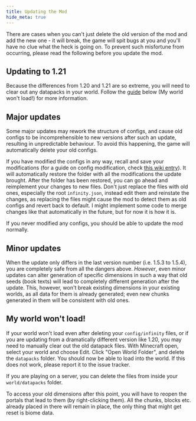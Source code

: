 ```yaml
---
title: Updating the Mod
hide_meta: true
---
```


There are cases when you can't just delete the old version of the mod and add the new one - it will break, the game will spit bugs at you and you'll have no clue what the heck is going on. To prevent such misfortune from occurring, please read the following before you update the mod.

## Updating to 1.21
Because the differences from 1.20 and 1.21 are so extreme, you will need to clear out any datapacks in your world. Follow the [guide](#my-world-wont-load) below (My world won't load!) for more information.

## Major updates

Some major updates may rework the structure of configs, and cause old configs to be incomprehensible to new versions after such an update, resulting in unpredictable behaviour. To avoid this happening, the game will automatically delete your old configs.

If you have modified the configs in any way, recall and save your modifications (for a guide on config modification, check [this wiki entry](Configuring-the-mod)). It will automatically restore the folder with all the modifications the update brought. After the folder has been restored, you can go ahead and reimplement your changes to new files. Don't just replace the files with old ones, especially the root `infinity.json`, instead edit them and reinstate the changes, as replacing the files might cause the mod to detect them as old configs and revert back to default. I might implement some code to merge changes like that automatically in the future, but for now it is how it is.

If you never modified any configs, you should be able to update the mod normally.

## Minor updates
When the update only differs in the last version number (i.e. 1.5.3 to 1.5.4), you are completely safe from all the dangers above. *However*, even minor updates can alter generation of specific dimensions in such a way that old seeds (book texts) will lead to completely different generation after the update. This, however, won't break existing dimensions in your existing worlds, as all data for them is already generated; even new chunks generated in them will be consistent with old ones.

## My world won't load!
If your world won't load even after deleting your `config/infinity` files, or if you are updating from a dramatically different version like 1.20, you may need to manually clear out the old datapack files. With Minecraft open, select your world and choose Edit. Click "Open World Folder", and delete the `datapacks` folder. You should now be able to load into the world. If this does not work, please report it to the issue tracker.

If you are playing on a server, you can delete the files from inside your `world/datapacks` folder.

To access your old dimensions after this point, you will have to reopen the portals that lead to them (by right-clicking them). All the chunks, blocks etc. already placed in there will remain in place, the only thing that might get reset is biome data.